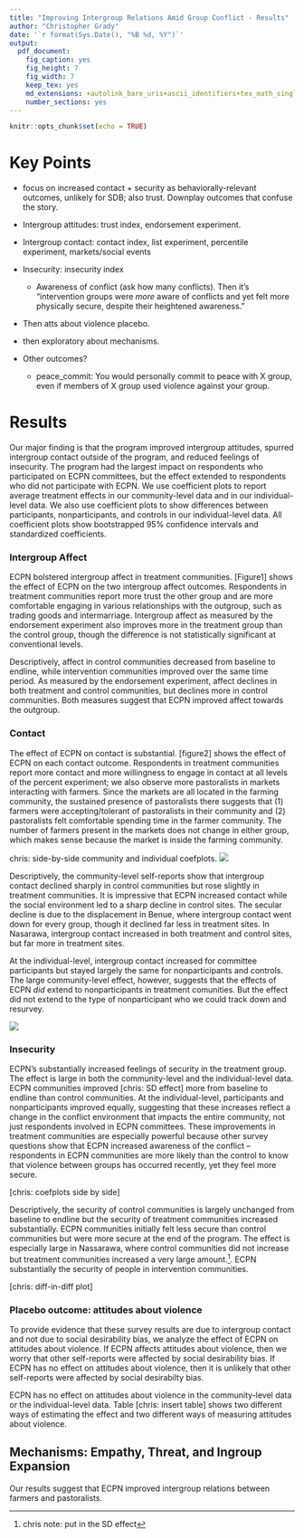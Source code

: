 ```yaml
---
title: "Improving Intergroup Relations Amid Group Conflict - Results"
author: "Christopher Grady"
date: '`r format(Sys.Date(), "%B %d, %Y")`'
output:
  pdf_document:
    fig_caption: yes
    fig_height: 7
    fig_width: 7
    keep_tex: yes
    md_extensions: +autolink_bare_uris+ascii_identifiers+tex_math_single_backslash
    number_sections: yes
---
```


```r
knitr::opts_chunk$set(echo = TRUE)
```

# Key Points

- focus on increased contact + security as behaviorally-relevant outcomes, unlikely for SDB; also trust.  Downplay outcomes that confuse the story.
- Intergroup attitudes: trust index, endorsement experiment.
- Intergroup contact: contact index, list experiment, percentile experiment, markets/social events
- Insecurity: insecurity index
    - Awareness of conflict (ask how many conflicts).  Then it's "intervention groups were _more_ aware of conflicts and yet felt more physically secure, despite their heightened awareness."
- Then atts about violence placebo.

- then exploratory about mechanisms.

- Other outcomes?
    - peace_commit: You would personally commit to peace with X group, even if members of X group used violence against your group.


<!--
- Moderators
    - group status: pastoralists vs farmers
    - state: Nas vs Ben
    - In Benue: IDP camp vs community
    - SES/radio
-->

# Results

Our major finding is that the program improved intergroup attitudes, spurred intergroup contact outside of the program, and reduced feelings of insecurity.  The program had the largest impact on respondents who participated on ECPN committees, but the effect extended to respondents who did not participate with ECPN.  We use coefficient plots to report average treatment effects in our community-level data and in our individual-level data.  We also use coefficient plots to show differences between participants, nonparticipants, and controls in our individual-level data.  All coefficient plots show bootstrapped 95% confidence intervals and standardized coefficients.


### Intergroup Affect

ECPN bolstered intergroup affect in treatment communities.  [Figure1] shows the effect of ECPN on the two intergroup affect outcomes.  Respondents in treatment communities report more trust the other group and are more comfortable engaging in various relationships with the outgroup, such as trading goods and intermarriage.  Intergroup affect as measured by the endorsement experiment also improves more in the treatment group than the control group, though the difference is not statistically significant at conventional levels.

Descriptively, affect in control communities decreased from baseline to endline, while intervention communities improved over the same time period.  As measured by the endorsement experiment, affect declines in both treatment and control communities, but declines more in control communities.  Both measures suggest that ECPN improved affect towards the outgroup.


### Contact

The effect of ECPN on contact is substantial.  [figure2] shows the effect of ECPN on each contact outcome.  Respondents in treatment communities report more contact and more willingness to engage in contact at all levels of the percent experiment; we also observe more pastoralists in markets interacting with farmers.  Since the markets are all located in the farming community, the sustained presence of pastoralists there suggests that (1) farmers were accepting/tolerant of pastoralists in their community and (2) pastoralists felt comfortable spending time in the farmer community.  The number of farmers present in the markets does not change in either group, which makes sense because the market is inside the farming community.

chris: side-by-side community and individual coefplots.
![](../figs/ecpn_coefplots_indices.png)

Descriptively, the community-level self-reports show that intergroup contact declined sharply in control communities but rose slightly in treatment communities.  It is impressive that ECPN increased contact while the social environment led to a sharp decline in control sites.  The secular decline is due to the displacement in Benue, where intergroup contact went down for every group, though it declined far less in treatment sites. In Nasarawa, intergroup contact increased in both treatment and control sites, but far more in treatment sites.  

At the individual-level, intergroup contact increased for committee participants but stayed largely the same for nonparticipants and controls.  The large community-level effect, however, suggests that the effects of ECPN _did_ extend to nonparticipants in treatment comunities.  But the effect did not extend to the type of nonparticipant who we could track down and resurvey.


![](../figs/conCommPlot.png)

### Insecurity

ECPN's substantially increased feelings of security in the treatment group.  The effect is large in both the community-level and the individual-level data.  ECPN communities improved [chris: SD effect] more from baseline to endline than control communities.  At the individual-level, participants and nonparticipants improved equally, suggesting that these increases reflect a change in the conflict environment that impacts the entire community, not just respondents involved in ECPN committees.  These improvements in treatment communities are especially powerful because other survey questions show that ECPN increased awareness of the conflict -- respondents in ECPN communities are more likely than the control to know that violence between groups has occurred recently, yet they feel more secure.

[chris: coefplots side by side]

Descriptively, the security of control communities is largely unchanged from baseline to endline but the security of treatment communities increased substantially.  ECPN communities initially felt less secure than control communities but were more secure at the end of the program.  The effect is especially large in Nassarawa, where control communities did not increase but treatment communities increased a very large amount.^[chris note: put in the SD effect].  ECPN substantially the security of people in intervention communities.

[chris: diff-in-diff plot]


### Placebo outcome: attitudes about violence

To provide evidence that these survey results are due to intergroup contact and not due to social desirability bias, we analyze the effect of ECPN on attitudes about violence.  If ECPN affects attitudes about violence, then we worry that other self-reports were affected by social desirability bias.  If ECPN has no effect on attitudes about violence, then it is unlikely that other self-reports were affected by social desirabilty bias.  

ECPN has no effect on attitudes about violence in the community-level data or the individual-level data.  Table [chris: insert table] shows two different ways of estimating the effect and two different ways of measuring attitudes about violence.

## Mechanisms: Empathy, Threat, and Ingroup Expansion

Our results suggest that ECPN improved intergroup relations between farmers and pastoralists.  



<!--
## Alternative Mechanisms

**Material Improvement** If the result is explained by the material improvement, we'd expect people who used the borehole to express the most improvement on outcomes.
-->



<!--
List exp fail:
The list experiment coefficient, however, suggests that the program _increased_ dislike of interacting with the other group in markets, relative to the change in the control group.  Descriptively, dislike of interacting with other groups declines in both the treatment and the control group, but the decline is much larger in the control group.  In fact, the list experiment suggests that, on average, _no one_ in the control group is upset about interacting with the other side in markets.  The endline difference between the 4-item and the 3-item list in the control group is slightly negative, implying that the presence of the 4th item slightly decreased the number of reported items.  The endline difference in almost half of communities is negative, indicating that the list experiment failed.


-->
